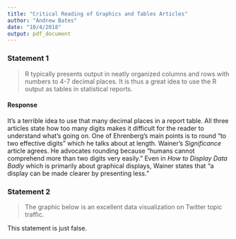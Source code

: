 ```yaml
---
title: "Critical Reading of Graphics and Tables Articles"
author: "Andrew Bates"
date: "10/4/2018"
output: pdf_document
---
```


### Statement 1

> R typically presents output in neatly organized columns and rows with numbers to 4-7 decimal places. It is thus a great idea to use the R output as tables in statistical reports.

#### Response

It's a terrible idea to use that many decimal places in a report table. All three articles state how too many digits makes it difficult for the reader to understand what's going on. One of Ehrenberg's main points is to round "to two effective digits" which he talks about at length. Wainer's *Significance* article agrees. He advocates rounding because "humans cannot comprehend more than two digits very easily." Even in *How to Display Data Badly* which is primarily about graphical displays, Wainer states that "a display can be made clearer by presenting less."

### Statement 2

> The graphic below is an excellent data visualization on Twitter topic traffic.

This statement is just false.






